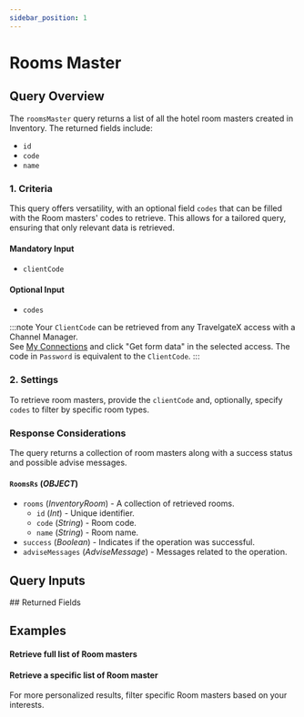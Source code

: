 ```yaml
---
sidebar_position: 1
---
```




# Rooms Master

## Query Overview

The `roomsMaster` query returns a list of all the hotel room masters created in Inventory. The returned fields include:

* `id`
* `code`
* `name`

### 1. Criteria

This query offers versatility, with an optional field `codes` that can be filled with the Room masters' codes to retrieve. This allows for a tailored query, ensuring that only relevant data is retrieved.

#### Mandatory Input
* `clientCode`

#### Optional Input
* `codes`

:::note
Your `ClientCode` can be retrieved from any TravelgateX access with a Channel Manager.  
See [My Connections](https://app.travelgate.com/connections/myconnections) and click "Get form data" in the selected access. The code in `Password` is equivalent to the `ClientCode`.
:::

### 2. Settings

To retrieve room masters, provide the `clientCode` and, optionally, specify `codes` to filter by specific room types.

### Response Considerations

The query returns a collection of room masters along with a success status and possible advise messages.

#### `RoomsRs` (*OBJECT*)
* `rooms` (*InventoryRoom*) - A collection of retrieved rooms.
    * `id` (*Int*) - Unique identifier.
    * `code` (*String*) - Room code.
    * `name` (*String*) - Room name.
* `success` (*Boolean*) - Indicates if the operation was successful.
* `adviseMessages` (*AdviseMessage*) - Messages related to the operation.


## Query Inputs

<InventoryRoomsMasterFilterInput />
## Returned Fields

<RoomsRs />


## Examples

#### Retrieve full list of Room masters

<GraphqlSample query={roomsMasterQuery} variables={roomsMasterVariables} />


#### Retrieve a specific list of Room master

For more personalized results, filter specific Room masters based on your interests.

<GraphqlSample query={roomsMasterQuery} variables={roomsMasterCodesVariables} />

 